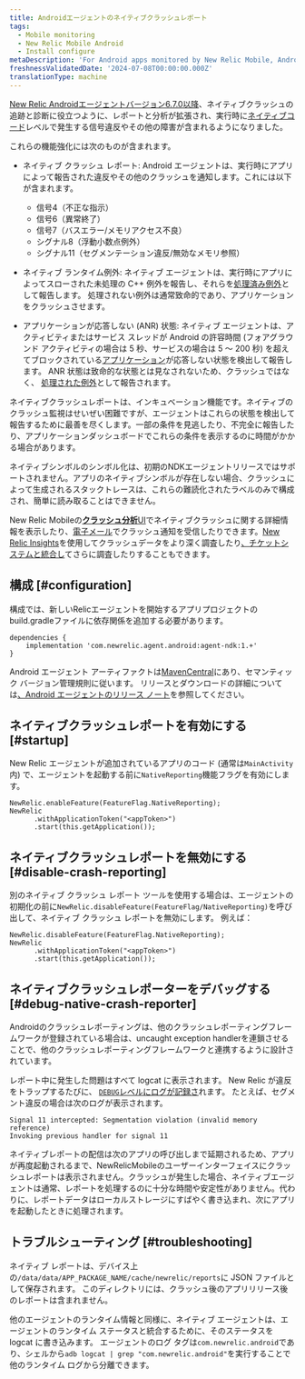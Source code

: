 ```yaml
---
title: Androidエージェントのネイティブクラッシュレポート
tags:
  - Mobile monitoring
  - New Relic Mobile Android
  - Install configure
metaDescription: 'For Android apps monitored by New Relic Mobile, Android native crash, exception and ANR conditions are reported.'
freshnessValidatedDate: '2024-07-08T00:00:00.000Z'
translationType: machine
---
```


[New Relic Androidエージェントバージョン6.7.0以降](https://docs.newrelic.com/docs/release-notes/mobile-release-notes/android-release-notes/android-670)、ネイティブクラッシュの追跡と診断に役立つように、レポートと分析が拡張され、実行時に[ネイティブコード](https://developer.android.com/ndk/guides)レベルで発生する信号違反やその他の障害が含まれるようになりました。

これらの機能強化には次のものが含まれます。

* ネイティブ クラッシュ レポート: Android エージェントは、実行時にアプリによって報告された違反やその他のクラッシュを通知します。これには以下が含まれます。

  * 信号4（不正な指示）
  * 信号6（異常終了）
  * 信号7（バスエラー/メモリアクセス不良）
  * シグナル8（浮動小数点例外）
  * シグナル11（セグメンテーション違反/無効なメモリ参照）

* ネイティブ ランタイム例外: ネイティブ エージェントは、実行時にアプリによってスローされた未処理の C++ 例外を報告し、それらを[処理済み例外](/docs/mobile-monitoring/mobile-monitoring-ui/crashes/introduction-mobile-handled-exceptions/)として報告します。 処理されない例外は通常致命的であり、アプリケーションをクラッシュさせます。

* アプリケーションが応答しない (ANR) 状態: ネイティブ エージェントは、アクティビティまたはサービス スレッドが Android の許容時間 (フォアグラウンド アクティビティの場合は 5 秒、サービスの場合は 5 ～ 200 秒) を超えてブロックされている[アプリケーション](https://developer.android.com/topic/performance/vitals/anr)が応答しない状態を検出して報告します。 ANR 状態は致命的な状態とは見なされないため、クラッシュではなく、 [処理された例外](/docs/mobile-monitoring/mobile-monitoring-ui/crashes/introduction-mobile-handled-exceptions/)として報告されます。

<Callout variant="important">
  ネイティブクラッシュレポートは、インキュベーション機能です。ネイティブのクラッシュ監視はせいぜい困難ですが、エージェントはこれらの状態を検出して報告するために最善を尽くします。一部の条件を見逃したり、不完全に報告したり、アプリケーションダッシュボードでこれらの条件を表示するのに時間がかかる場合があります。

  ネイティブシンボルのシンボル化は、初期のNDKエージェントリリースではサポートされません。アプリのネイティブシンボルが存在しない場合、クラッシュによって生成されるスタックトレースは、これらの難読化されたラベルのみで構成され、簡単に読み取ることはできません。
</Callout>

New Relic Mobileの[**クラッシュ分析**UI](/docs/mobile-monitoring/mobile-monitoring-ui/crashes/crash-analysis-group-filter-your-crashes)でネイティブクラッシュに関する詳細情報を表示したり、[電子メール](/docs/mobile-monitoring/mobile-monitoring-ui/crashes/receive-crash-notifications-email)でクラッシュ通知を受信したりできます。[New Relic Insights](/docs/mobile-monitoring/mobile-monitoring-ui/crashes/crash-analysis-group-filter-your-crashes#insights)を使用してクラッシュデータをより深く調査したり[、チケットシステムと統合し](/docs/mobile-monitoring/mobile-monitoring-ui/crashes/file-tickets-mobile-app-crashes)てさらに調査したりすることもできます。

## 構成 [#configuration]

構成では、新しいRelicエージェントを開始するアプリプロジェクトのbuild.gradleファイルに依存関係を追加する必要があります。

```
dependencies {
    implementation 'com.newrelic.agent.android:agent-ndk:1.+'
}
```

Android エージェント アーティファクトは[MavenCentral](https://search.maven.org/search?q=g:com.newrelic.agent.android%20AND%20a:agent-ndk)にあり、セマンティック バージョン管理規則に従います。 リリースとダウンロードの詳細については[、Android エージェントのリリース ノート](/docs/release-notes/mobile-release-notes/android-release-notes/)を参照してください。

## ネイティブクラッシュレポートを有効にする [#startup]

New Relic エージェントが追加されているアプリのコード (通常は`MainActivity`内) で、エージェントを起動する前に`NativeReporting`機能フラグを有効にします。

```
NewRelic.enableFeature(FeatureFlag.NativeReporting);
NewRelic
      .withApplicationToken("<appToken>")
      .start(this.getApplication());
```

## ネイティブクラッシュレポートを無効にする [#disable-crash-reporting]

別のネイティブ クラッシュ レポート ツールを使用する場合は、エージェントの初期化の前に`NewRelic.disableFeature(FeatureFlag/NativeReporting)`を呼び出して、ネイティブ クラッシュ レポートを無効にします。 例えば：

```
NewRelic.disableFeature(FeatureFlag.NativeReporting);
NewRelic
      .withApplicationToken("<appToken>")
      .start(this.getApplication());
```

## ネイティブクラッシュレポーターをデバッグする [#debug-native-crash-reporter]

Androidのクラッシュレポーティングは、他のクラッシュレポーティングフレームワークが登録されている場合は、uncaught exception handlerを連鎖させることで、他のクラッシュレポーティングフレームワークと連携するように設計されています。

レポート中に発生した問題はすべて logcat に表示されます。 New Relic が違反をトラップするたびに、 [`DEBUG`レベルにログが記録さ](/docs/mobile-monitoring/new-relic-mobile-android/api-guides/android-agent-configuration-feature-flags#logging)れます。 たとえば、セグメント違反の場合は次のログが表示されます。

```
Signal 11 intercepted: Segmentation violation (invalid memory reference)
Invoking previous handler for signal 11
```

ネイティブレポートの配信は次のアプリの呼び出しまで延期されるため、アプリが再度起動されるまで、NewRelicMobileのユーザーインターフェイスにクラッシュレポートは表示されません。クラッシュが発生した場合、ネイティブエージェントは通常、レポートを処理するのに十分な時間や安定性がありません。代わりに、レポートデータはローカルストレージにすばやく書き込まれ、次にアプリを起動したときに処理されます。

## トラブルシューティング [#troubleshooting]

ネイティブ レポートは、デバイス上の`/data/data/APP_PACKAGE_NAME/cache/newrelic/reports`に JSON ファイルとして保存されます。 このディレクトリには、クラッシュ後のアプリリリース後のレポートは含まれません。

他のエージェントのランタイム情報と同様に、ネイティブ エージェントは、エージェントのランタイム ステータスと統合するために、そのステータスを logcat に書き込みます。 エージェントのログ タグは`com.newrelic.android`であり、シェルから`adb logcat | grep "com.newrelic.android"`を実行することで他のランタイム ログから分離できます。